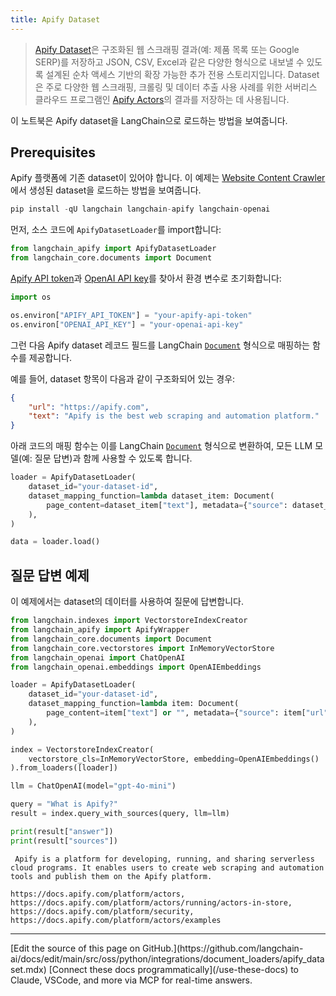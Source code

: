 ```yaml
---
title: Apify Dataset
---
```


>[Apify Dataset](https://docs.apify.com/platform/storage/dataset)은 구조화된 웹 스크래핑 결과(예: 제품 목록 또는 Google SERP)를 저장하고 JSON, CSV, Excel과 같은 다양한 형식으로 내보낼 수 있도록 설계된 순차 액세스 기반의 확장 가능한 추가 전용 스토리지입니다. Dataset은 주로 다양한 웹 스크래핑, 크롤링 및 데이터 추출 사용 사례를 위한 서버리스 클라우드 프로그램인 [Apify Actors](https://apify.com/store)의 결과를 저장하는 데 사용됩니다.

이 노트북은 Apify dataset을 LangChain으로 로드하는 방법을 보여줍니다.

## Prerequisites

Apify 플랫폼에 기존 dataset이 있어야 합니다. 이 예제는 [Website Content Crawler](https://apify.com/apify/website-content-crawler)에서 생성된 dataset을 로드하는 방법을 보여줍니다.

```python
pip install -qU langchain langchain-apify langchain-openai
```

먼저, 소스 코드에 `ApifyDatasetLoader`를 import합니다:

```python
from langchain_apify import ApifyDatasetLoader
from langchain_core.documents import Document
```

[Apify API token](https://console.apify.com/account/integrations)과 [OpenAI API key](https://platform.openai.com/account/api-keys)를 찾아서 환경 변수로 초기화합니다:

```python
import os

os.environ["APIFY_API_TOKEN"] = "your-apify-api-token"
os.environ["OPENAI_API_KEY"] = "your-openai-api-key"
```

그런 다음 Apify dataset 레코드 필드를 LangChain [`Document`](https://reference.langchain.com/python/langchain_core/documents/#langchain_core.documents.base.Document) 형식으로 매핑하는 함수를 제공합니다.

예를 들어, dataset 항목이 다음과 같이 구조화되어 있는 경우:

```json
{
    "url": "https://apify.com",
    "text": "Apify is the best web scraping and automation platform."
}
```

아래 코드의 매핑 함수는 이를 LangChain [`Document`](https://reference.langchain.com/python/langchain_core/documents/#langchain_core.documents.base.Document) 형식으로 변환하여, 모든 LLM 모델(예: 질문 답변)과 함께 사용할 수 있도록 합니다.

```python
loader = ApifyDatasetLoader(
    dataset_id="your-dataset-id",
    dataset_mapping_function=lambda dataset_item: Document(
        page_content=dataset_item["text"], metadata={"source": dataset_item["url"]}
    ),
)
```

```python
data = loader.load()
```

## 질문 답변 예제

이 예제에서는 dataset의 데이터를 사용하여 질문에 답변합니다.

```python
from langchain.indexes import VectorstoreIndexCreator
from langchain_apify import ApifyWrapper
from langchain_core.documents import Document
from langchain_core.vectorstores import InMemoryVectorStore
from langchain_openai import ChatOpenAI
from langchain_openai.embeddings import OpenAIEmbeddings
```

```python
loader = ApifyDatasetLoader(
    dataset_id="your-dataset-id",
    dataset_mapping_function=lambda item: Document(
        page_content=item["text"] or "", metadata={"source": item["url"]}
    ),
)
```

```python
index = VectorstoreIndexCreator(
    vectorstore_cls=InMemoryVectorStore, embedding=OpenAIEmbeddings()
).from_loaders([loader])
```

```python
llm = ChatOpenAI(model="gpt-4o-mini")
```

```python
query = "What is Apify?"
result = index.query_with_sources(query, llm=llm)
```

```python
print(result["answer"])
print(result["sources"])
```

```output
 Apify is a platform for developing, running, and sharing serverless cloud programs. It enables users to create web scraping and automation tools and publish them on the Apify platform.

https://docs.apify.com/platform/actors, https://docs.apify.com/platform/actors/running/actors-in-store, https://docs.apify.com/platform/security, https://docs.apify.com/platform/actors/examples
```

---

<Callout icon="pen-to-square" iconType="regular">
    [Edit the source of this page on GitHub.](https://github.com/langchain-ai/docs/edit/main/src/oss/python/integrations/document_loaders/apify_dataset.mdx)
</Callout>
<Tip icon="terminal" iconType="regular">
    [Connect these docs programmatically](/use-these-docs) to Claude, VSCode, and more via MCP for    real-time answers.
</Tip>
